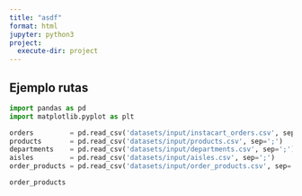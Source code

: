```yaml
---
title: "asdf"
format: html
jupyter: python3
project:
  execute-dir: project
---
```


## Ejemplo rutas

```python
import pandas as pd
import matplotlib.pyplot as plt
```


```python
orders         = pd.read_csv('datasets/input/instacart_orders.csv', sep=';')
products       = pd.read_csv('datasets/input/products.csv', sep=';')
departments    = pd.read_csv('datasets/input/departments.csv', sep=';')
aisles         = pd.read_csv('datasets/input/aisles.csv', sep=';')
order_products = pd.read_csv('datasets/input/order_products.csv', sep=';')
```


```python
order_products
```
